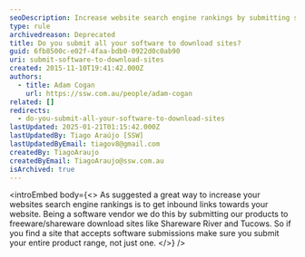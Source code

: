 ```yaml
---
seoDescription: Increase website search engine rankings by submitting software products to reputable download sites and leveraging inbound links.
type: rule
archivedreason: Deprecated
title: Do you submit all your software to download sites?
guid: 6fb8500c-e02f-4faa-bdb0-0922d0c0ab90
uri: submit-software-to-download-sites
created: 2015-11-10T19:41:42.000Z
authors:
  - title: Adam Cogan
    url: https://ssw.com.au/people/adam-cogan
related: []
redirects:
  - do-you-submit-all-your-software-to-download-sites
lastUpdated: 2025-01-21T01:15:42.000Z
lastUpdatedBy: Tiago Araújo [SSW]
lastUpdatedByEmail: tiagov8@gmail.com
createdBy: TiagoAraujo
createdByEmail: TiagoAraujo@ssw.com.au
isArchived: true
---
```


<introEmbed
  body={<>
As suggested a great way to increase your websites search engine rankings is to get inbound links towards your website. Being a software vendor we do this by submitting our products to freeware/shareware download sites like Shareware River and Tucows. So if you find a site that accepts software submissions make sure you submit your entire product range, not just one.
  </>}
/>

